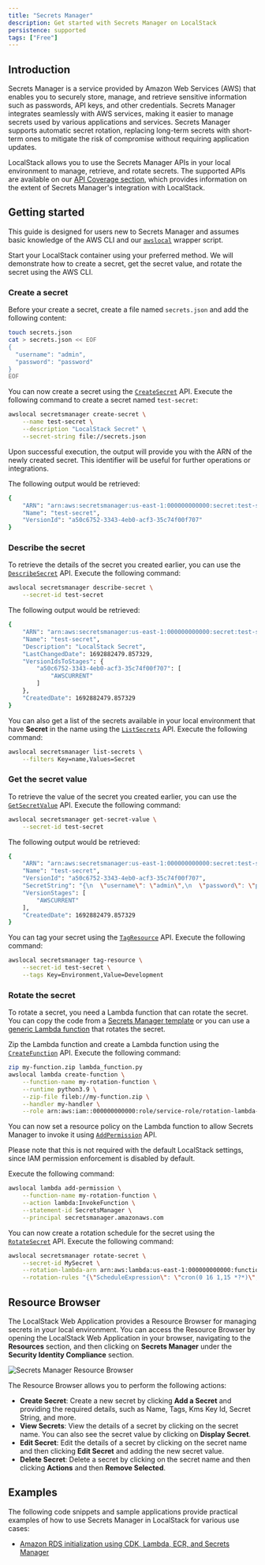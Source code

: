 ```yaml
---
title: "Secrets Manager"
description: Get started with Secrets Manager on LocalStack
persistence: supported
tags: ["Free"]
---
```



## Introduction

Secrets Manager is a service provided by Amazon Web Services (AWS) that enables you to securely store, manage, and retrieve sensitive information such as passwords, API keys, and other credentials.
Secrets Manager integrates seamlessly with AWS services, making it easier to manage secrets used by various applications and services.
Secrets Manager supports automatic secret rotation, replacing long-term secrets with short-term ones to mitigate the risk of compromise without requiring application updates.

LocalStack allows you to use the Secrets Manager APIs in your local environment to manage, retrieve, and rotate secrets.
The supported APIs are available on our [API Coverage section](#api-coverage), which provides information on the extent of Secrets Manager's integration with LocalStack.

## Getting started

This guide is designed for users new to Secrets Manager and assumes basic knowledge of the AWS CLI and our [`awslocal`](https://github.com/localstack/awscli-local) wrapper script.

Start your LocalStack container using your preferred method.
We will demonstrate how to create a secret, get the secret value, and rotate the secret using the AWS CLI.

### Create a secret

Before your create a secret, create a file named `secrets.json` and add the following content:

```bash
touch secrets.json
cat > secrets.json << EOF
{
  "username": "admin",
  "password": "password"
}
EOF
```

You can now create a secret using the [`CreateSecret`](https://docs.aws.amazon.com/secretsmanager/latest/apireference/API_CreateSecret.html) API.
Execute the following command to create a secret named `test-secret`:

```bash
awslocal secretsmanager create-secret \
    --name test-secret \
    --description "LocalStack Secret" \
    --secret-string file://secrets.json
```

Upon successful execution, the output will provide you with the ARN of the newly created secret.
This identifier will be useful for further operations or integrations.

The following output would be retrieved:

```bash
{
    "ARN": "arn:aws:secretsmanager:us-east-1:000000000000:secret:test-secret-pyfjVP",
    "Name": "test-secret",
    "VersionId": "a50c6752-3343-4eb0-acf3-35c74f00f707"
}
```

### Describe the secret

To retrieve the details of the secret you created earlier, you can use the [`DescribeSecret`](https://docs.aws.amazon.com/secretsmanager/latest/apireference/API_DescribeSecret.html) API.
Execute the following command:

```bash
awslocal secretsmanager describe-secret \
    --secret-id test-secret
```

The following output would be retrieved:

```bash
{
    "ARN": "arn:aws:secretsmanager:us-east-1:000000000000:secret:test-secret-pyfjVP",
    "Name": "test-secret",
    "Description": "LocalStack Secret",
    "LastChangedDate": 1692882479.857329,
    "VersionIdsToStages": {
        "a50c6752-3343-4eb0-acf3-35c74f00f707": [
            "AWSCURRENT"
        ]
    },
    "CreatedDate": 1692882479.857329
}
```

You can also get a list of the secrets available in your local environment that have **Secret** in the name using the [`ListSecrets`](https://docs.aws.amazon.com/secretsmanager/latest/apireference/API_ListSecrets.html) API.
Execute the following command:

```bash
awslocal secretsmanager list-secrets \
    --filters Key=name,Values=Secret
```

### Get the secret value

To retrieve the value of the secret you created earlier, you can use the [`GetSecretValue`](https://docs.aws.amazon.com/secretsmanager/latest/apireference/API_GetSecretValue.html) API.
Execute the following command:

```bash
awslocal secretsmanager get-secret-value \
    --secret-id test-secret
```

The following output would be retrieved:

```bash
{
    "ARN": "arn:aws:secretsmanager:us-east-1:000000000000:secret:test-secret-pyfjVP",
    "Name": "test-secret",
    "VersionId": "a50c6752-3343-4eb0-acf3-35c74f00f707",
    "SecretString": "{\n  \"username\": \"admin\",\n  \"password\": \"password\"\n}\n",
    "VersionStages": [
        "AWSCURRENT"
    ],
    "CreatedDate": 1692882479.857329
}
```

You can tag your secret using the [`TagResource`](https://docs.aws.amazon.com/secretsmanager/latest/apireference/API_TagResource.html) API.
Execute the following command:

```bash
awslocal secretsmanager tag-resource \
    --secret-id test-secret \
    --tags Key=Environment,Value=Development
```

### Rotate the secret

To rotate a secret, you need a Lambda function that can rotate the secret.
You can copy the code from a [Secrets Manager template](https://docs.aws.amazon.com/secretsmanager/latest/userguide/reference_available-rotation-templates.html) or you can use a [generic Lambda function](https://github.com/aws-samples/aws-secrets-manager-rotation-lambdas/blob/master/SecretsManagerRotationTemplate/lambda_function.py) that rotates the secret.

Zip the Lambda function and create a Lambda function using the [`CreateFunction`](https://docs.aws.amazon.com/lambda/latest/dg/API_CreateFunction.html) API.
Execute the following command:

```bash
zip my-function.zip lambda_function.py
awslocal lambda create-function \
    --function-name my-rotation-function \
    --runtime python3.9 \
    --zip-file fileb://my-function.zip \
    --handler my-handler \
    --role arn:aws:iam::000000000000:role/service-role/rotation-lambda-role
```

You can now set a resource policy on the Lambda function to allow Secrets Manager to invoke it using [`AddPermission`](https://docs.aws.amazon.com/lambda/latest/dg/API_AddPermission.html) API.

Please note that this is not required with the default LocalStack settings, since IAM permission enforcement is disabled by default.

Execute the following command:

```bash
awslocal lambda add-permission \
    --function-name my-rotation-function \
    --action lambda:InvokeFunction \
    --statement-id SecretsManager \
    --principal secretsmanager.amazonaws.com
```

You can now create a rotation schedule for the secret using the [`RotateSecret`](https://docs.aws.amazon.com/secretsmanager/latest/apireference/API_RotateSecret.html) API.
Execute the following command:

```bash
awslocal secretsmanager rotate-secret \
    --secret-id MySecret \
    --rotation-lambda-arn arn:aws:lambda:us-east-1:000000000000:function:my-rotation-function \
    --rotation-rules "{\"ScheduleExpression\": \"cron(0 16 1,15 *?*)\", \"Duration\": \"2h\"}"
```

## Resource Browser

The LocalStack Web Application provides a Resource Browser for managing secrets in your local environment.
You can access the Resource Browser by opening the LocalStack Web Application in your browser, navigating to the **Resources** section, and then clicking on **Secrets Manager** under the **Security Identity Compliance** section.

![Secrets Manager Resource Browser](/images/aws/secrets-manager-resource-browser.png)

The Resource Browser allows you to perform the following actions:

- **Create Secret**: Create a new secret by clicking **Add a Secret** and providing the required details, such as Name, Tags, Kms Key Id, Secret String, and more.
- **View Secrets**: View the details of a secret by clicking on the secret name.
  You can also see the secret value by clicking on **Display Secret**.
- **Edit Secret**: Edit the details of a secret by clicking on the secret name and then clicking **Edit Secret** and adding the new secret value.
- **Delete Secret**: Delete a secret by clicking on the secret name and then clicking **Actions** and then **Remove Selected**.

## Examples

The following code snippets and sample applications provide practical examples of how to use Secrets Manager in LocalStack for various use cases:

- [Amazon RDS initialization using CDK, Lambda, ECR, and Secrets Manager](https://github.com/localstack/amazon-rds-init-cdk)
